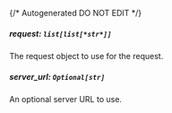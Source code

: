 {/* Autogenerated DO NOT EDIT  */}
##### **request:** `list[list[*str*]]`
The request object to use for the request.

##### **server_url:** `Optional[str]`
An optional server URL to use.

